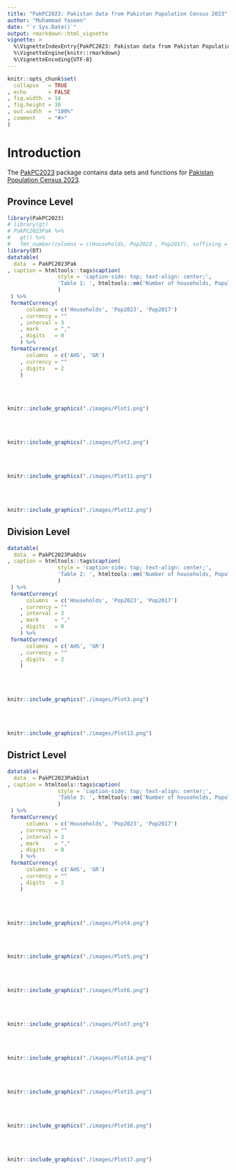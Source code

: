 ---
title: "PakPC2023: Pakistan data from Pakistan Population Census 2023"
author: "Muhammad Yaseen"
date: "`r Sys.Date()`"
output: rmarkdown::html_vignette
vignette: >
  %\VignetteIndexEntry{PakPC2023: Pakistan data from Pakistan Population Census 2023}
  %\VignetteEngine{knitr::rmarkdown}
  %\VignetteEncoding{UTF-8}
---

```{r setup, include = FALSE}
knitr::opts_chunk$set(
  collapse   = TRUE
, echo       = FALSE
, fig.width  = 14
, fig.height = 10
, out.width  = "100%"
, comment    = "#>"
)
```

# Introduction

The [PakPC2023](https://github.com/myaseen208/PakPC2023) package contains data sets and functions for [Pakistan Population Census 2023](https://www.pbs.gov.pk/).


## Province Level

```{r, results = 'asis'}
library(PakPC2023)
# library(gt)
# PakPC2023Pak %>% 
#   gt() %>% 
#   fmt_number(columns = c(Households, Pop2023 , Pop2017), suffixing = TRUE)
library(DT)
datatable(
  data  = PakPC2023Pak
, caption = htmltools::tags$caption(
                style = 'caption-side: top; text-align: center;',
                'Table 1: ', htmltools::em('Number of households, Population & Average Annual Population Growth Rate by Region & Area')
                )
 ) %>% 
 formatCurrency(
      columns  = c('Households', 'Pop2023', 'Pop2017')
    , currency = ""
    , interval = 3
    , mark     = ","
    , digits   = 0
    ) %>% 
 formatCurrency(
      columns  = c('AHS', 'GR')
    , currency = ""
    , digits   = 2
    )
```

<br>
<br>

```{r, fig.cap = "Fig. 1: Population by Regions"}
knitr::include_graphics("./images/Plot1.png")
```

<br>
<br>

```{r, fig.cap = "Fig. 2: Population by Regions & Area"}
knitr::include_graphics("./images/Plot2.png")
```


<br>
<br>

```{r, fig.cap = "Fig. 3: Average Annual Population Growth Rate by Regions"}
knitr::include_graphics("./images/Plot11.png")
```


<br>
<br>

```{r, fig.cap = "Fig. 4: Average Annual Population Growth Rate by Regions & Area"}
knitr::include_graphics("./images/Plot12.png")
```


## Division Level


```{r, results = 'asis'}
datatable(
  data  = PakPC2023PakDiv
, caption = htmltools::tags$caption(
                style = 'caption-side: top; text-align: center;',
                'Table 2: ', htmltools::em('Number of households, Population & Average Annual Population Growth Rate by Region & Division')
                )
 ) %>% 
 formatCurrency(
      columns  = c('Households', 'Pop2023', 'Pop2017')
    , currency = ""
    , interval = 3
    , mark     = ","
    , digits   = 0
    ) %>% 
 formatCurrency(
      columns  = c('AHS', 'GR')
    , currency = ""
    , digits   = 2
    )
```

<br>
<br>

```{r, fig.cap = "Fig. 5: Population by Regions & Division"}
knitr::include_graphics("./images/Plot3.png")
```

<br>
<br>

```{r, fig.cap = "Fig. 6: Average Annual Population Growth Rate by Regions & Division"}
knitr::include_graphics("./images/Plot13.png")
```




## District Level


```{r, results = 'asis'}
datatable(
  data  = PakPC2023PakDist
, caption = htmltools::tags$caption(
                style = 'caption-side: top; text-align: center;',
                'Table 3: ', htmltools::em('Number of households, Population & Average Annual Population Growth Rate by Region & District')
                )
 ) %>% 
 formatCurrency(
      columns  = c('Households', 'Pop2023', 'Pop2017')
    , currency = ""
    , interval = 3
    , mark     = ","
    , digits   = 0
    ) %>% 
 formatCurrency(
      columns  = c('AHS', 'GR')
    , currency = ""
    , digits   = 2
    )
```

<br>
<br>

```{r, fig.cap = "Fig. 7: Population by Division & District for Punjab"}
knitr::include_graphics("./images/Plot4.png")
```

<br>
<br>


```{r, fig.cap = "Fig. 8: Population by Division & District for Sindh"}
knitr::include_graphics("./images/Plot5.png")
```

<br>
<br>


```{r, fig.cap = "Fig. 9: Population by Division & District for KP"}
knitr::include_graphics("./images/Plot6.png")
```

<br>
<br>


```{r, fig.cap = "Fig. 10: Population by Division & District for Balochistan"}
knitr::include_graphics("./images/Plot7.png")
```

<br>
<br>


```{r, fig.cap = "Fig. 11: Average Annual Population Growth Rate by Division & District for Punjab"}
knitr::include_graphics("./images/Plot14.png")
```


<br>
<br>


```{r, fig.cap = "Fig. 12: Average Annual Population Growth Rate by Division & District for Sindh"}
knitr::include_graphics("./images/Plot15.png")
```


<br>
<br>


```{r, fig.cap = "Fig. 13: Average Annual Population Growth Rate by Division & District for KP"}
knitr::include_graphics("./images/Plot16.png")
```


<br>
<br>


```{r, fig.cap = "Fig. 14: Average Annual Population Growth Rate by Division & District for Balochistan"}
knitr::include_graphics("./images/Plot17.png")
```



